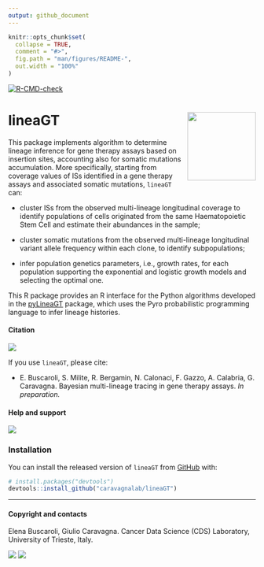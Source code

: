 ```yaml
---
output: github_document
---
```


```r
knitr::opts_chunk$set(
  collapse = TRUE,
  comment = "#>",
  fig.path = "man/figures/README-",
  out.width = "100%"
)
```

<!-- badges: start -->

[![R-CMD-check](https://github.com/caravagnalab/LineaGT/workflows/R-CMD-check/badge.svg)](https://github.com/caravagnalab/LineaGT/actions)

<!-- badges: end -->

# lineaGT <a href="caravagnalab.github.io/lineaGT"><img src="man/figures/logo.png" align="right" height="139"/></a>

This package implements algorithm to determine lineage inference for gene therapy assays based on insertion sites, accounting also for somatic mutations accumulation. More specifically, starting from coverage values of ISs identified in a gene therapy assays and associated somatic mutations, `lineaGT` can:

-   cluster ISs from the observed multi-lineage longitudinal coverage to identify populations of cells originated from the same Haematopoietic Stem Cell and estimate their abundances in the sample;

-   cluster somatic mutations from the observed multi-lineage longitudinal variant allele frequency within each clone, to identify subpopulations;

-   infer population genetics parameters, i.e., growth rates, for each population supporting the exponential and logistic growth models and selecting the optimal one.

This R package provides an R interface for the Python algorithms developed in the [pyLineaGT](https://github.com/caravagnalab/pyLineaGT) package, which uses the Pyro probabilistic programming language to infer lineage histories.

#### Citation

[![](https://img.shields.io/badge/doi-.....-red.svg)](https://doi.org/....)

If you use `lineaGT`, please cite:

-   E. Buscaroli, S. Milite, R. Bergamin, N. Calonaci, F. Gazzo, A. Calabria, G. Caravagna. Bayesian multi-lineage tracing in gene therapy assays. *In preparation.*

#### Help and support

[![](https://img.shields.io/badge/GitHub%20Pages-https://caravagnalab.github.io/lineaGT/-steelblue.svg)](https://caravagnalab.github.io/lineaGT)

### Installation

You can install the released version of `lineaGT` from [GitHub](https://github.com/) with:

``` r
# install.packages("devtools")
devtools::install_github("caravagnalab/lineaGT")
```

------------------------------------------------------------------------

#### Copyright and contacts

Elena Buscaroli, Giulio Caravagna. Cancer Data Science (CDS) Laboratory, University of Trieste, Italy.

[![](https://img.shields.io/badge/CDS%20Lab%20Github-caravagnalab-seagreen.svg)](https://github.com/caravagnalab) [![](https://img.shields.io/badge/CDS%20Lab%20webpage-https://www.caravagnalab.org/-red.svg)](https://www.caravagnalab.org/)

